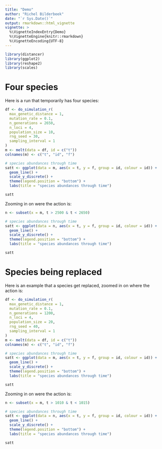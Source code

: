 ```yaml
---
title: "Demo"
author: "Richel Bilderbeek"
date: "`r Sys.Date()`"
output: rmarkdown::html_vignette
vignette: >
  %\VignetteIndexEntry{Demo}
  %\VignetteEngine{knitr::rmarkdown}
  %\VignetteEncoding{UTF-8}
---
```


```r
library(distancer)
library(ggplot2)
library(reshape2)
library(scales)
```


# Four species

Here is a run that temporarily has four species:

```r
df <- do_simulation_r(
  max_genetic_distance = 1,
  mutation_rate = 0.1,
  n_generations = 2650,
  n_loci = 4,
  population_size = 10,
  rng_seed = 30,
  sampling_interval = 1
)
m <- melt(data = df, id = c("t"))
colnames(m) <- c("t", "id", "f")

# species abundances through time
satt <- ggplot(data = m, aes(x = t, y = f, group = id, colour = id)) + 
  geom_line() + 
  scale_y_discrete() + 
  theme(legend.position = "bottom") + 
  labs(title = "species abundances through time")

satt

```

Zooming in on were the action is:

```r
n <- subset(x = m, t > 2500 & t < 2650)

# species abundances through time
satt <- ggplot(data = n, aes(x = t, y = f, group = id, colour = id)) + 
  geom_line() + 
  scale_y_discrete() + 
  theme(legend.position = "bottom") + 
  labs(title = "species abundances through time")

satt
```

# Species being replaced

Here is an example that a species get replaced, zoomed in on 
where the action is:

```r
df <- do_simulation_r(
  max_genetic_distance = 1,
  mutation_rate = 0.1,
  n_generations = 1200,
  n_loci = 4,
  population_size = 20,
  rng_seed = 40,
  sampling_interval = 1
)
m <- melt(data = df, id = c("t"))
colnames(m) <- c("t", "id", "f")

# species abundances through time
satt <- ggplot(data = m, aes(x = t, y = f, group = id, colour = id)) + 
  geom_line() + 
  scale_y_discrete() + 
  theme(legend.position = "bottom") + 
  labs(title = "species abundances through time")

satt
```

Zooming in on were the action is:

```r
n <- subset(x = m, t > 1010 & t < 1015)

# species abundances through time
satt <- ggplot(data = n, aes(x = t, y = f, group = id, colour = id)) + 
  geom_line() + 
  scale_y_discrete() + 
  theme(legend.position = "bottom") + 
  labs(title = "species abundances through time")

satt
```


